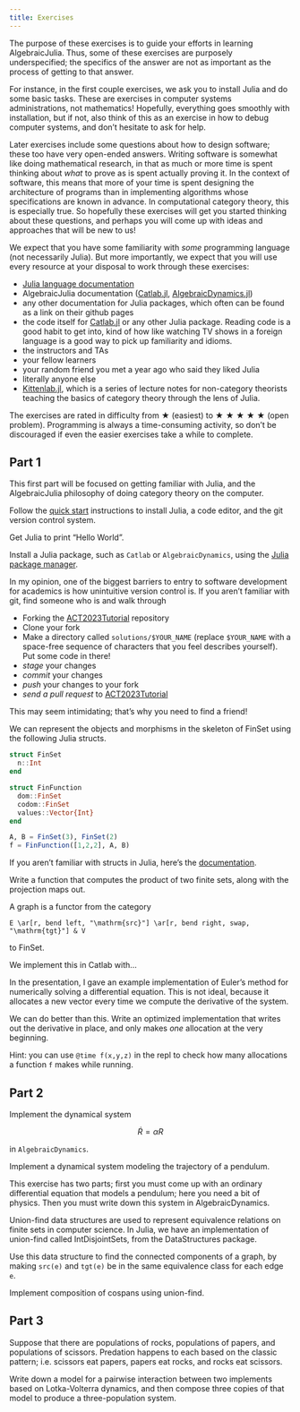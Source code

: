 ```yaml
---
title: Exercises
---
```


The purpose of these exercises is to guide your efforts in learning AlgebraicJulia. Thus, some of these exercises are purposely underspecified; the specifics of the answer are not as important as the process of getting to that answer.

For instance, in the first couple exercises, we ask you to install Julia and do some basic tasks. These are exercises in computer systems administrations, not mathematics! Hopefully, everything goes smoothly with installation, but if not, also think of this as an exercise in how to debug computer systems, and don't hesitate to ask for help.

Later exercises include some questions about how to design software; these too have very open-ended answers. Writing software is somewhat like doing mathematical research, in that as much or more time is spent thinking about *what* to prove as is spent actually proving it. In the context of software, this means that more of your time is spent designing the architecture of programs than in implementing algorithms whose specifications are known in advance. In computational category theory, this is especially true. So hopefully these exercises will get you started thinking about these questions, and perhaps you will come up with ideas and approaches that will be new to us!

We expect that you have some familiarity with *some* programming language (not necessarily Julia). But more importantly, we expect that you will use every resource at your disposal to work through these exercises:

- [Julia language documentation](https://docs.julialang.org/en/v1/)
- AlgebraicJulia documentation ([Catlab.jl](https://algebraicjulia.github.io/Catlab.jl/dev/), [AlgebraicDynamics.jl](https://algebraicjulia.github.io/AlgebraicDynamics.jl/dev/))
- any other documentation for Julia packages, which often can be found as a link on their github pages
- the code itself for [Catlab.jl](https://github.com/AlgebraicJulia/Catlab.jl) or any other Julia package. Reading code is a good habit to get into, kind of how like watching TV shows in a foreign language is a good way to pick up familiarity and idioms.
- the instructors and TAs
- your fellow learners
- your random friend you met a year ago who said they liked Julia
- literally anyone else
- [Kittenlab.jl](https://algebraicjulia.github.io/Kittenlab.jl), which is a series of lecture notes for non-category theorists teaching the basics of category theory through the lens of Julia.

The exercises are rated in difficulty from &starf; (easiest) to &starf; &starf; &starf; &starf; &starf; (open problem). Programming is always a time-consuming activity, so don't be discouraged if even the easier exercises take a while to complete.

## Part 1

This first part will be focused on getting familiar with Julia, and the AlgebraicJulia philosophy of doing category theory on the computer.

:::{.rmenv title="Exercise (Installation, &starf;)"}
Follow the [quick start](quickstart) instructions to install Julia, a code editor, and the git version control system.
:::

:::{.rmenv title="Exercise (Hello World, &starf;)"}
Get Julia to print "Hello World".
:::

:::{.rmenv title="Exercise (Package management, &starf;)"}
Install a Julia package, such as `Catlab` or `AlgebraicDynamics`, using the [Julia package manager](https://docs.julialang.org/en/v1/stdlib/Pkg/).
:::

:::{.rmenv title="Exercise (Sharing is caring, &starf; &starf;)"}
In my opinion, one of the biggest barriers to entry to software development for academics is how unintuitive version control is. If you aren't familiar with git, find someone who is and walk through

- Forking the [ACT2023Tutorial](https://github.com/AlgebraicJulia/ACT2023Tutorial) repository
- Clone your fork
- Make a directory called `solutions/$YOUR_NAME` (replace `$YOUR_NAME` with a space-free sequence of characters that you feel describes yourself). Put some code in there!
- *stage* your changes
- *commit* your changes
- *push* your changes to your fork
- *send a pull request* to [ACT2023Tutorial](https://github.com/AlgebraicJulia/ACT2023Tutorial)

This may seem intimidating; that's why you need to find a friend!
:::


:::{.rmenv title="Exercise (Finite sets, &starf; &starf;)"}
We can represent the objects and morphisms in the skeleton of $\mathsf{FinSet}$ using the following Julia structs.

```julia
struct FinSet
  n::Int
end

struct FinFunction
  dom::FinSet
  codom::FinSet
  values::Vector{Int}
end

A, B = FinSet(3), FinSet(2)
f = FinFunction([1,2,2], A, B)
```

If you aren't familiar with structs in Julia, here's the [documentation](https://docs.julialang.org/en/v1/manual/types/#Composite-Types).

Write a function that computes the product of two finite sets, along with the projection maps out.
:::

:::{.rmenv title="Exercise (Graphs, &starf; &starf;)"}
A graph is a functor from the category

```tikzcd
E \ar[r, bend left, "\mathrm{src}"] \ar[r, bend right, swap, "\mathrm{tgt}"] & V
```

to $\mathsf{FinSet}$.

We implement this in Catlab with...
:::

:::{.rmenv title="Exercise (Optimizing Euler, &starf; &starf; &starf;)"}
In the presentation, I gave an example implementation of Euler's method for numerically solving a differential equation. This is not ideal, because it allocates a new vector every time we compute the derivative of the system.

We can do better than this. Write an optimized implementation that writes out the derivative in place, and only makes *one* allocation at the very beginning.

Hint: you can use `@time f(x,y,z)` in the repl to check how many allocations a function `f` makes while running.
:::

## Part 2

:::{.rmenv title="Exercise (Growing rabbits, &starf;)"}
Implement the dynamical system

$$ \dot{R} = \alpha R $$

in `AlgebraicDynamics`.
:::

:::{.rmenv title="Exercise (Pendulum, &starf; &starf;)"}
Implement a dynamical system modeling the trajectory of a pendulum.

This exercise has two parts; first you must come up with an ordinary differential equation that models a pendulum; here you need a bit of physics. Then you must write down this system in AlgebraicDynamics.
:::

:::{.rmenv title="Exercise (Union-find, &starf; &starf;)"}
Union-find data structures are used to represent equivalence relations on finite sets in computer science. In Julia, we have an implementation of union-find called IntDisjointSets, from the DataStructures package.

Use this data structure to find the connected components of a graph, by making `src(e)` and `tgt(e)` be in the same equivalence class for each edge `e`.
:::

:::{.rmenv title="Exercise (Cospan composition, &starf; &starf; &starf;)"}
Implement composition of cospans using union-find.
:::

## Part 3

:::{.rmenv title="Exercise (Lotka-Volterra with a twist, &starf; &starf;)"}
Suppose that there are populations of rocks, populations of papers, and populations of scissors. Predation happens to each based on the classic pattern; i.e. scissors eat papers, papers eat rocks, and rocks eat scissors.

Write down a model for a pairwise interaction between two implements based on Lotka-Volterra dynamics, and then compose three copies of that model to produce a three-population system.
:::

:::{.rmenv title="Exercise ()"}
:::
